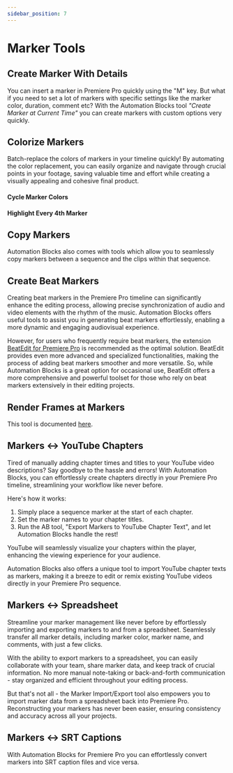 ```yaml
---
sidebar_position: 7
---
```



# Marker Tools

## Create Marker With Details

<RetinaImg src="/img/tools-pr/markerTools/markerToolCreateAtCurrentTime.png" alt="Premiere Pro create marker with custom options"/>

You can insert a marker in Premiere Pro quickly using the "M" key. But what if you need to set a lot of markers with specific settings like the marker color, duration, comment etc? With the Automation Blocks tool *"Create Marker at Current Time"* you can create markers with custom options very quickly.

<Youtube id="XsD1GwrDnS8" />


## Colorize Markers

Batch-replace the colors of markers in your timeline quickly! By automating the color replacement, you can easily organize and navigate through crucial points in your footage, saving valuable time and effort while creating a visually appealing and cohesive final product.

#### Cycle Marker Colors

<RetinaImg src="/img/tools-pr/markerTools/markerToolCycleColors.png" alt="Premiere Pro cycle marker colors"/>

#### Highlight Every 4th Marker
<RetinaImg src="/img/tools-pr/markerTools/markerToolhighlightEvery4th.png" alt="Premiere Pro highlight every 4th marker"/>

<Youtube id="nt8c1MRvpfc" />


## Copy Markers 

<RetinaImg src="/img/tools-pr/markerTools/markerToolCopy.png" alt="Premiere Pro copy markers from clip to sequence and vice versa"/>

Automation Blocks also comes with tools which allow you to seamlessly copy markers between a sequence and the clips within that sequence.

<Youtube id="8cw1WFGa98A" />

## Create Beat Markers

Creating beat markers in the Premiere Pro timeline can significantly enhance the editing process, allowing precise synchronization of audio and video elements with the rhythm of the music. Automation Blocks offers useful tools to assist you in generating beat markers effortlessly, enabling a more dynamic and engaging audiovisual experience.

<Youtube id="y2jlhtsEaR0" />

However, for users who frequently require beat markers, the extension [BeatEdit for Premiere Pro](https://aescripts.com/beatedit-for-premiere-pro) is recommended as the optimal solution. BeatEdit provides even more advanced and specialized functionalities, making the process of adding beat markers smoother and more versatile. So, while Automation Blocks is a great option for occasional use, BeatEdit offers a more comprehensive and powerful toolset for those who rely on beat markers extensively in their editing projects.

<RoundButton url="https://aescripts.com/beatedit-for-premiere-pro" label="Get BeatEdit for Premiere Pro" blank/>


## Render Frames at Markers

This tool is documented [here](renderingTools#render_frames_at_markers).

## Markers <-> YouTube Chapters

Tired of manually adding chapter times and titles to your YouTube video descriptions? Say goodbye to the hassle and errors! 
With Automation Blocks, you can effortlessly create chapters directly in your Premiere Pro timeline, streamlining your workflow like never before.

Here's how it works:

1. Simply place a sequence marker at the start of each chapter.
2. Set the marker names to your chapter titles.
3. Run the AB tool, "Export Markers to YouTube Chapter Text", and let Automation Blocks handle the rest!

YouTube will seamlessly visualize your chapters within the player, enhancing the viewing experience for your audience. 

<Youtube id="6jYFrNLj8BM" />

Automation Blocks also offers a unique tool to import YouTube chapter texts as markers, making it a breeze to edit or remix existing YouTube videos directly in your Premiere Pro sequence.

## Markers <-> Spreadsheet

Streamline your marker management like never before by effortlessly importing and exporting markers to and from a spreadsheet. Seamlessly transfer all marker details, including marker color, marker name, and comments, with just a few clicks.

<Youtube id="mfHdq3qfWw8" />

With the ability to export markers to a spreadsheet, you can easily collaborate with your team, share marker data, and keep track of crucial information. No more manual note-taking or back-and-forth communication - stay organized and efficient throughout your editing process.

But that's not all - the Marker Import/Export tool also empowers you to import marker data from a spreadsheet back into Premiere Pro. Reconstructing your markers has never been easier, ensuring consistency and accuracy across all your projects.

## Markers <-> SRT Captions

With Automation Blocks for Premiere Pro you can effortlessly convert markers into SRT caption files and vice versa.

<Youtube id="mdBS8hvOs-M" />

